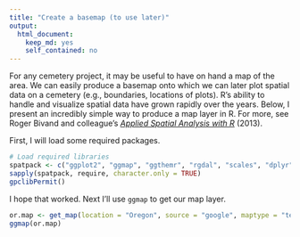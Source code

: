 ```yaml
---
title: "Create a basemap (to use later)"
output:
  html_document:
    keep_md: yes
    self_contained: no
---
```


For any cemetery project, it may be useful to have on hand a map of the area. We can easily produce a basemap onto which we can later plot spatial data on a cemetery (e.g., boundaries, locations of plots). R's ability to handle and visualize spatial data have grown rapidly over the years. Below, I present an incredibly simple way to produce a map layer in R. For more, see Roger Bivand and colleague's [_Applied Spatial Analysis with R_](http://www.springer.com/us/book/9781461476177) (2013). 

First, I will load some required packages.

```r

# Load required libraries
spatpack <- c("ggplot2", "ggmap", "ggthemr", "rgdal", "scales", "dplyr", "Cairo", "shiny", "ggvis", "maptools", "sp", "spatial")
sapply(spatpack, require, character.only = TRUE)
gpclibPermit()
```

I hope that worked. Next I'll use `ggmap` to get our map layer.

```r
or.map <- get_map(location = "Oregon", source = "google", maptype = "terrain", zoom = 6)
ggmap(or.map)
```
